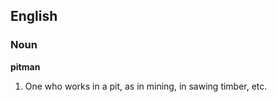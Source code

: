 ==English==

===Noun===

'''pitman'''

#One who works in a pit, as in mining, in sawing timber, etc.